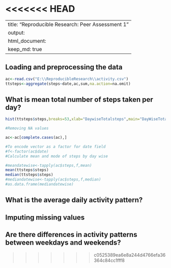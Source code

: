 <<<<<<< HEAD
=======
---
title: "Reproducible Research: Peer Assessment 1"
output: 
  html_document:
    keep_md: true
---


## Loading and preprocessing the data
```r
ac<-read.csv("E:\\ReproducibleResearch\\activity.csv")
ttsteps<-aggregate(steps~date,ac,sum,na.action=na.omit)
```


## What is mean total number of steps taken per day?
```r
hist(ttsteps$steps,breaks=53,xlab="DaywiseTotalsteps",main="DayWiseTotal")

#Removing NA values

ac<-ac[complete.cases(ac),]

#To encode vector as a factor for date field
#f<-factor(ac$date)
#Calculate mean and mode of steps by day wise

#meandatewise<-tapply(ac$steps,f,mean)
mean(ttsteps$steps)
median(ttsteps$steps)
#mediandatewise<-tapply(ac$steps,f,median)
#as.data.frame(mediandatewise)
```



## What is the average daily activity pattern?



## Imputing missing values



## Are there differences in activity patterns between weekdays and weekends?
>>>>>>> c0525389ea6e8a244d4766efa36364c84cc1fff8
